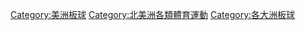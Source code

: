 [[Category:美洲板球|Category:美洲板球]]
[[Category:北美洲各類體育運動|Category:北美洲各類體育運動]]
[[Category:各大洲板球|Category:各大洲板球]]
